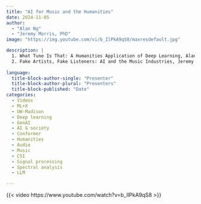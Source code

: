 ```yaml
---
title: "AI for Music and the Humanities"
date: 2024-11-05
author: 
  - "Alan Ng"
  - "Jeremy Morris, PhD"
image: "https://img.youtube.com/vi/b_IlPkA9qS8/maxresdefault.jpg"

description: |
  1. What Tune Is That: A Humanities Application of Deep Learning, Alan Ng <br>
  2. Fake Artists, Fake Listeners: AI and the Music Industries, Jeremy Morris
  
language: 
  title-block-author-single: "Presenter"
  title-block-author-plural: "Presenters"
  title-block-published: "Date"
categories:
  - Videos
  - ML+X
  - UW-Madison
  - Deep learning
  - GenAI
  - AI & society
  - Conformer
  - Humanities
  - Audio
  - Music
  - CSI
  - Signal processing
  - Spectral analysis
  - LLM

---
```


{{< video https://www.youtube.com/watch?v=b_IlPkA9qS8 >}}
